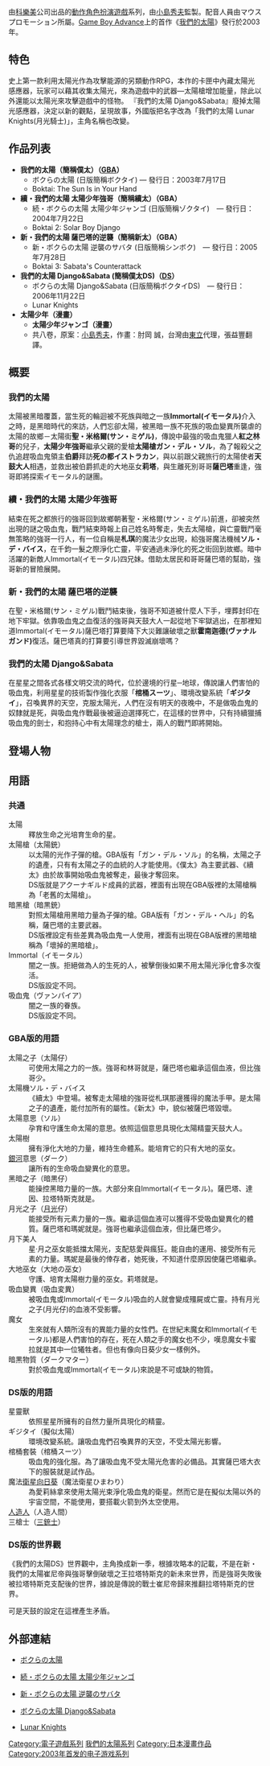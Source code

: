 {{NoteTA
| G1 = Games
}}
{{Infobox VG series
| title = 我們的太陽系列
| japanese = ボクらの太陽
| english = Boktai
| image =
| developer = [[科樂美|科樂美]]
| publisher = 科樂美
| released =
| genre = [[動作角色扮演遊戲|動作角色扮演]]
| platforms = [[Game_Boy_Advance|Game Boy Advance]]、[[任天堂DS|任天堂DS]]
}}

{{Vgsname|我們的太陽|ja=ボクらの太陽|en=Boktai}}由[[科樂美|科樂美]]公司出品的[[動作角色扮演遊戲|動作角色扮演遊戲]]系列，由[[小島秀夫|小島秀夫]]監製。配音人員由マウスプロモーション所屬。[[Game_Boy_Advance|Game Boy Advance]]上的首作《[[我們的太陽|我們的太陽]]》發行於2003年。

== 特色 ==

史上第一款利用太陽光作為攻擊能源的另類動作RPG，本作的卡匣中內藏太陽光感應器，玩家可以藉其收集太陽光，來為遊戲中的武器—太陽槍增加能量，除此以外還能以太陽光來攻擊遊戲中的怪物。
『我們的太陽 Django&Sabata』廢掉太陽光感應器，決定以新的觀點，呈現故事，外國版把名字改為「我們的太陽 Lunar Knights(月光騎士)」，主角名稱也改變。

== 作品列表 ==

* '''我們的太陽（簡稱僕太）（[[Game_Boy_Advance|GBA]]）'''
** ボクらの太陽 (日版簡稱ボクタイ) — 發行日：2003年7月17日
** Boktai: The Sun Is in Your Hand
* '''續・我們的太陽 太陽少年強哥（簡稱續太）（GBA）'''
** 続・ボクらの太陽 太陽少年ジャンゴ (日版簡稱ゾクタイ)　— 發行日：2004年7月22日
** Boktai 2: Solar Boy Django
* '''新・我們的太陽 薩巴塔的逆襲（簡稱新太）（GBA）'''
** 新・ボクらの太陽 逆襲のサバタ (日版簡稱シンボク)　— 發行日：2005年7月28日
** Boktai 3: Sabata's Counterattack
* '''我們的太陽 Django&Sabata (簡稱僕太DS)（[[NDS|DS]]）'''
** ボクらの太陽 Django&Sabata (日版簡稱ボクタイDS)　— 發行日：2006年11月22日
** Lunar Knights
* '''太陽少年（漫畫）'''
** '''太陽少年ジャンゴ（漫畫）'''
** 共八卷，原案：[[小島秀夫|小島秀夫]]，作畫：肘岡 誠，台灣由[[東立|東立]]代理，張益豐翻譯。

== 概要 ==

=== 我們的太陽 ===

太陽被黑暗覆蓋，當生死的輪迴被不死族與暗之一族'''Immortal(イモータル)'''介入之時，是黑暗時代的來訪，人們忘卻太陽，被黑暗一族不死族的吸血變異所襲虐的太陽的故鄉－太陽街'''聖・米格爾(サン・ミゲル)'''，傳說中最強的吸血鬼獵人'''紅之林哥'''的兒子，'''太陽少年強哥'''繼承父親的愛槍'''太陽槍ガン・デル・ソル'''，為了報殺父之仇追趕吸血鬼領主'''伯爵'''拜訪'''死の都イストラカン'''，與以前跟父親旅行的太陽使者'''天鼓大人'''相遇，並救出被伯爵抓走的大地巫女'''莉塔'''，與生離死別哥哥'''薩巴塔'''重逢，強哥即將探索イモータル的謎團。

=== 續・我們的太陽 太陽少年強哥 ===

結束在死之都旅行的強哥回到故鄉朝著聖・米格爾(サン・ミゲル)前進，卻被突然出現的謎之吸血鬼，戰鬥結束時報上自己姓名時奪走，失去太陽槍，與亡靈戰鬥毫無策略的強哥一行人，有一位自稱是'''札琪'''的魔法少女出現，給強哥魔法機械'''ソル・デ・バイス'''，在千鈞一髮之際淨化亡靈，平安通過未淨化的死之街回到故鄉。暗中活躍的新敵人Immortal(イモータル)四兄妹。借助太居民和哥哥薩巴塔的幫助，強哥新的冒險展開。

=== 新・我們的太陽 薩巴塔的逆襲 ===

在聖・米格爾(サン・ミゲル)戰鬥結束後，強哥不知道被什麼人下手，埋葬封印在地下牢獄。依靠吸血鬼之血復活的強哥與天鼓大人一起從地下牢獄逃出，在那裡知道Immortal(イモータル)薩巴塔打算要降下大災難讓破壞之獸'''霍南迦德(ヴァナルガンド)'''復活。薩巴塔真的打算要引導世界毀滅崩壞嗎？

=== 我們的太陽 Django&Sabata ===

在星星之間各式各樣文明交流的時代，位於邊境的行星─地球，傳說讓人們害怕的吸血鬼，利用星星的技術製作強化衣服「'''棺桶スーツ'''」、環境改變系統「'''ギジタイ'''」，召喚異界的天空，克服太陽光，人們在沒有明天的夜晚中，不是做吸血鬼的奴隸就是死，與吸血鬼作戰最後被逼迫選擇死亡，在這樣的世界中，只有持續獵捕吸血鬼的劍士，和抱持心中有太陽理念的槍士，兩人的戰鬥即將開始。

== 登場人物 ==
{{main|我們的太陽角色列表}}

== 用語 ==

=== 共通 ===

; 太陽
: 釋放生命之光培育生命的星。
; 太陽槍（太陽銃）
: 以太陽的光作子彈的槍。GBA版有「ガン・デル・ソル」的名稱，太陽之子的遺產，只有有太陽之子的血統的人才能使用。《僕太》為主要武器、《續太》由於故事開始吸血鬼被奪走，最後才奪回來。
: DS版就是アクーナギルド成員的武器，裡面有出現在GBA版裡的太陽槍稱為「老舊的太陽槍」。
; 暗黑槍（暗黒銃）
: 對照太陽槍用黑暗力量為子彈的槍。GBA版有「ガン・デル・ヘル」的名稱，薩巴塔的主要武器。
: DS版裡設定有些差異為吸血鬼一人使用，裡面有出現在GBA版裡的黑暗槍稱為「壞掉的黑暗槍」。
; Immortal（イモータル）
: 闇之一族。拒絕做為人的生死的人，被擊倒後如果不用太陽光淨化會多次復活。
: DS版設定不同。
; 吸血鬼（ヴァンパイア）
: 闇之一族的眷族。
: DS版設定不同。

=== GBA版的用語 ===

; 太陽之子（太陽仔）
: 可使用太陽之力的一族。強哥和林哥就是，薩巴塔也繼承這個血液，但比強哥少。
; 太陽機ソル・デ・バイス
: 《續太》中登場。被奪走太陽槍的強哥從札琪那邊獲得的魔法手甲。是太陽之子的遺產，能付加所有的屬性。《新太》中，貌似被薩巴塔毀壞。
; 太陽意思（ソル）
: 孕育和守護生命太陽的意思。依照這個意思具現化太陽精靈天鼓大人。
; 太陽樹
: 擁有淨化大地的力量，維持生命體系。能培育它的只有大地的巫女。
; [[銀河|銀河]]意思（ダーク）
: 讓所有的生命吸血變異化的意思。
; 黑暗之子（暗黒仔）
: 能操控黑暗力量的一族。大部分來自Immortal(イモータル)。薩巴塔、達因、拉塔特斯克就是。
; 月光之子（[[月光|月光]]仔）
: 能接受所有元素力量的一族。繼承這個血液可以獲得不受吸血變異化的體質。薩巴塔和瑪妮就是。強哥也繼承這個血液，但比薩巴塔少。
; 月下美人
: 星‧月之巫女能抵擋太陽光，支配慈愛與瘋狂。能自由的運用、接受所有元素的力量。瑪妮是最後的倖存者，她死後，不知道什麼原因使薩巴塔繼承。
; 大地巫女（大地の巫女）
: 守護、培育太陽樹力量的巫女。莉塔就是。
; 吸血變異（吸血変異）
: 被吸血鬼或Immortal(イモータル)吸血的人就會變成殭屍或亡靈。持有月光之子(月光仔)的血液不受影響。
; 魔女
: 生來就有人類所沒有的異能力量的女性們。在世紀末魔女和Immortal(イモータル)都是人們害怕的存在，死在人類之手的魔女也不少，嘆息魔女卡蜜拉就是其中一位犧牲者。但也有像向日葵少女一樣例外。
; 暗黒物質（ダークマター）
: 對於吸血鬼或Immortal(イモータル)來說是不可或缺的物質。

=== DS版的用語 ===

; 星靈獸
: 依照星星所擁有的自然力量所具現化的精靈。
; ギジタイ（擬似太陽）
: 環境改變系統。讓吸血鬼們召喚異界的天空，不受太陽光影響。
; 棺桶套裝（棺桶スーツ）
: 吸血鬼的強化服。為了讓吸血鬼不受太陽光危害的必備品。其實薩巴塔大衣下的服裝就是試作品。
; 魔法[[衛星|衛星]][[向日葵|向日葵]]（魔法衛星ひまわり）
: 為愛莉絲拿來使用太陽光束淨化吸血鬼的衛星。然而它是在擬似太陽以外的宇宙空間，不能使用，要搭載火箭到外太空使用。
; [[人造人|人造人]]（人造人間）
:
; 三槍士（[[三銃士|三銃士]]）
:

=== DS版的世界觀 ===

《我們的太陽DS》世界觀中，主角換成新一季，根據攻略本的記載，不是在新・我們的太陽崔尼帝與強哥擊倒破壞之王拉塔特斯克的新未來世界，而是強哥失敗後被拉塔特斯克支配後的世界，據說是傳說的戰士崔尼帝歸來推翻拉塔特斯克的世界。

可是天鼓的設定在這裡產生矛盾。

== 外部連結 ==

* {{ja}}[http://www.konami.jp/gs/game/boktai/ ボクらの太陽] {{Wayback|url=http://www.konami.jp/gs/game/boktai/ |date=20180905010822 }}
* {{ja}}[http://www.konami.jp/gs/game/zoktai/ 続・ボクらの太陽 太陽少年ジャンゴ] {{Wayback|url=http://www.konami.jp/gs/game/zoktai/ |date=20180912000200 }}
* {{ja}}[http://www.konami.jp/gs/game/shinbok/ 新・ボクらの太陽 逆襲のサバタ] {{Wayback|url=http://www.konami.jp/gs/game/shinbok/ |date=20090726165334 }}
* {{ja}}[http://www.konami.jp/gs/game/boktai_ds/ ボクらの太陽 Django&Sabata] {{Wayback|url=http://www.konami.jp/gs/game/boktai_ds/ |date=20180903023230 }}
* {{en}}[http://www.konami.jp/gs/game/lunar_knights/ Lunar Knights] {{Wayback|url=http://www.konami.jp/gs/game/lunar_knights/ |date=20180720044701 }}

{{我們的太陽系列}}
{{科樂美系列}}

{{DEFAULTSORT:Bokura no Taiyou}}

[[Category:電子遊戲系列|Category:電子遊戲系列]]
[[Category:我們的太陽系列|]]
[[Category:日本漫畫作品|Category:日本漫畫作品]]
[[Category:2003年首发的电子游戏系列|Category:2003年首发的电子游戏系列]]